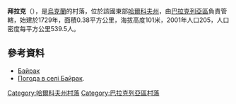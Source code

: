 {{coord|49|24|56|N|36|50|7|E|scale:100000_region:UA|display=title}}

'''拜拉克'''（{{lang-uk|Байрак}}），是[[烏克蘭|烏克蘭]]的村落，位於該國東部[[哈爾科夫州|哈爾科夫州]]，由[[巴拉克列亞區|巴拉克列亞區]]負責管轄，始建於1729年，面積0.38平方公里，海拔高度101米，2001年人口205，人口密度每平方公里539.5人。

==參考資料==
*[http://gska2.rada.gov.ua/pls/z7502/A005?rdat1=09.01.2009&rf7571=32149 Байрак]{{dead link|date=2018年3月 |bot=InternetArchiveBot |fix-attempted=yes }}
* [http://weather.in.ua/ua/har'kovskaja/533 Погода в селі Байрак]{{Wayback|url=http://weather.in.ua/ua/har%27kovskaja/533 |date=20160323024719 }}.

{{DEFAULTSORT:Байрак}}
[[Category:哈爾科夫州村落|Category:哈爾科夫州村落]]
[[Category:巴拉克列亞區村落|Category:巴拉克列亞區村落]]


{{Kharkiv-geo-stub}}